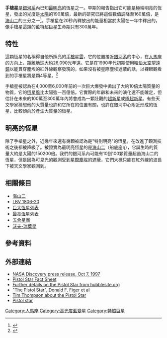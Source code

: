 {{Starbox begin
| name=[http://simbad.u-strasbg.fr/sim-id.pl?protocol=html&Ident=pistol+star 手槍星] }}
{{Starbox image
| image=[[File:Pistol_star_and_nebula.jpg|250px]]
| caption=由[[NASA|NASA]]的[[近紅外線照相機和多目標分光儀|近紅外線照相機和多目標分光儀]]拍攝，經過假色處理的手槍星和手槍星雲的影像。}}
{{Starbox observe
| epoch=J2000
| ra=17<sup>h</sup> 46<sup>m</sup> 15.3<sup>s</sup>
| dec=-28° 50′ 04″
| appmag_v=''可見光'' (4)
| constell=[[人馬座|人馬座]] }}
{{Starbox detail
| mass=27.5
| radius=306
| luminosity=1,600,000
| temperature=13600
| metal=
| rotation=
| age=2 × 10<sup>6</sup> }}
{{Starbox end}}
{{更新|time=2017-11-26T16:40:25+00:00}}
'''手槍星'''是[[銀河系|銀河系]]內已知[[最光恆星列表|最明亮]]的恆星之一。早期的報告指出它可能是極端明亮的恆星，發出的光度是[[太陽|太陽]]的190萬倍，最新的研究已將這個數值調降至160萬倍，是[[海山二|海山二]]的三分之一<ref name="lum">{{cite conference
  | first = F.
  | last = Najarro
  | authorlink = 
  | coauthors = 
  | title = The Fate of the Most Massive Stars
  | booktitle = ASP Conference 332
  | pages = 58-68
  | publisher = 
  | date = 2005}}</ref>。手槍星在20秒內釋放出的能量相當於太陽在一年中釋出的，像手槍星這類的藍特超巨星生命期只有300萬年。

== 特性 ==
這顆恆星的名稱得自他所照亮的[[手槍星雲|手槍星雲]]，它的位置接近[[銀河系|銀河系]]的中心，在[[人馬座|人馬座]]的方向上，距離[[地球|地球]]大約26,090光年遠。它是在1990年代初期使用[[哈伯太空望遠鏡|哈伯太空望遠鏡]]以能貫穿塵埃的紅外線觀察發現的，如果沒有被星際塵埃遮蔽的話，以裸眼觀看到的手槍星將是顆4等星。<ref>{{cite web | url=http://my.nthu.edu.tw/~res9202/news/pistol/ | title=超越恒星演化的极限 手枪星 | accessdate=2013-01-18 | archive-date=2013-05-03 | archive-url=https://web.archive.org/web/20130503041010/http://my.nthu.edu.tw/~res9202/news/pistol/ | dead-url=no }}</ref>

手槍星被認為在4,000至6,000年前的一次巨大爆發中拋出了大約10倍太陽質量的物質，它的[[恆星風|恆星風]]比太陽強一百億倍。它實際的年齡和未來的演化還不能確定，但估計在未來的100萬至300萬年內將會成為一顆壯觀的[[超新星|超新星]]或[[極超新星|極超新星]]。有些天文學家猜想他的大質量也許和它所在的位置有關，也許在銀河中心附近形成的恆星，比較傾向於產生大質量的恆星。

== 明亮的恆星 ==
除了手槍星之外，近幾年來還有幾顆被認為是"特別明亮"的恆星，在改進了觀測技術之後都被降級了。被證實為最明亮恆星的是[[海山二|海山二]]（船底座η），它誕生時的質量大約是太陽的150{{连接号}}200倍。我們的銀河系內可能有10到100顆質量超過海山二的恆星，但是因為可見光的觀測受到[[星際塵埃|星際塵埃]]的遮蔽，它們大概只能在紅外線的波長下被天文學家觀測到。

== 相關條目 ==
* [[海山二|海山二]]
* [[LBV_1806-20|LBV 1806-20]]
* [[巨大恆星列表|巨大恆星列表]]
* [[最亮恆星列表|最亮恆星列表]]
* [[五合星團|五合星團]]
* [[沃尔夫-拉叶星|沃夫-瑞葉星]]

== 參考資料 ==
<References/>

== 外部連結 ==
*[http://www.nasa.gov/home/hqnews/1997/97-227.txt NASA Discovery press release, Oct 7, 1997] {{Wayback|url=http://www.nasa.gov/home/hqnews/1997/97-227.txt |date=20130407004142 }}
*[http://www.solstation.com/x-objects/pistol.htm Pistol Star Fact Sheet] {{Wayback|url=http://www.solstation.com/x-objects/pistol.htm |date=20130516140634 }}
*[http://hubblesite.org/newscenter/newsdesk/archive/releases/1997/33/text/ Further details on the Pistol Star from hubblesite.org] {{Wayback|url=http://hubblesite.org/newscenter/newsdesk/archive/releases/1997/33/text/ |date=20081123083126 }}
*[http://www.journals.uchicago.edu/ApJ/journal/issues/ApJ/v506n1/37924/sc0.html "The Pistol Star", Donald F. Figer et al]
*[http://www.tim-thompson.com/pistol-star.html Tim Thompson about the Pistol Star] {{Wayback|url=http://www.tim-thompson.com/pistol-star.html |date=20131030000612 }}
*[https://web.archive.org/web/20080511214516/http://teacherlink.ed.usu.edu/tlnasa/pictures/litho/pistol/index.html Pistol star]

{{人马座恒星}}
[[Category:人馬座|Category:人馬座]]
[[Category:高光度藍變星|Category:高光度藍變星]]
[[Category:特超巨星|Category:特超巨星]]